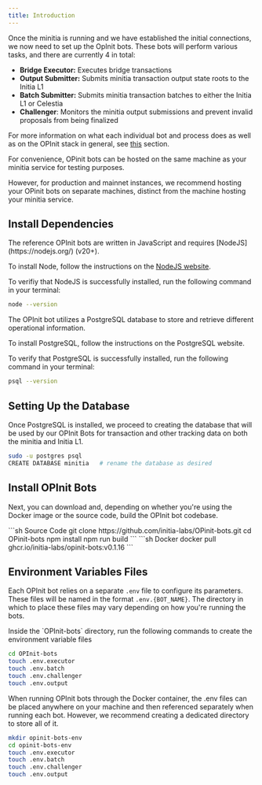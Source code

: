 ```yaml
---
title: Introduction
---
```



Once the minitia is running and we have established the initial connections, we now need to set up the OpInit bots. These bots will perform various tasks, and there are currently 4 in total:

- **Bridge Executor:** Executes bridge transactions
- **Output Submitter:** Submits minitia transaction output state roots to the Initia L1
- **Batch Submitter:** Submits minitia transaction batches to either the Initia L1 or Celestia
- **Challenger**: Monitors the minitia output submissions and prevent invalid proposals from being finalized

For more information on what each individual bot and process does as well as on the OPInit stack in general, see [this]() section.

<Warning>
For convenience, OPinit bots can be hosted on the same machine as your minitia service for testing purposes. 

However, for production and mainnet instances, we recommend hosting your OPinit bots on separate machines, distinct from the machine hosting your minitia service.
</Warning>

## Install Dependencies

<AccordionGroup>
<Accordion title="Install NodeJS" icon="node-js">
The reference OPInit bots are written in JavaScript and requires [NodeJS](https://nodejs.org/) (v20+).

To install Node, follow the instructions on the [NodeJS website](https://nodejs.org/en/download/package-manager).

To verifiy that NodeJS is successfully installed, run the following command in your terminal:

```bash
node --version
```
</Accordion>
<Accordion
  title="Install Postgres"
  icon="database"
>
The OPInit bot utilizes a PostgreSQL database to store and retrieve different operational information.

To install PostgreSQL, follow the instructions on the PostgreSQL website.

To verify that PostgreSQL is successfully installed, run the following command in your terminal:

```sh
psql --version
```
</Accordion>
</AccordionGroup>

## Setting Up the Database

Once PostgreSQL is installed, we proceed to creating the database that will be used by our OPInit Bots for transaction and other tracking data on both the minitia and Initia L1.

```sh
sudo -u postgres psql
CREATE DATABASE minitia   # rename the database as desired
```

## Install OPInit Bots

Next, you can download and, depending on whether you're using the Docker image or the source code, build the OPInit bot codebase.

<CodeGroup>
```sh Source Code
git clone https://github.com/initia-labs/OPinit-bots.git
cd OPinit-bots
npm install
npm run build
```
```sh Docker
docker pull ghcr.io/initia-labs/opinit-bots:v0.1.16
```
</CodeGroup>

## Environment Variables Files

Each OPInit bot relies on a separate `.env` file to configure its parameters. These files will be named in the format `.env.{BOT_NAME}`. The directory in which to place these files may vary depending on how you're running the bots.

<Tabs>
<Tab title="Source Code">
Inside the `OPInit-bots` directory, run the following commands to create the environment variable files

```sh
cd OPInit-bots
touch .env.executor
touch .env.batch
touch .env.challenger
touch .env.output
```
</Tab>
<Tab title="Docker">
When running OPInit bots through the Docker container, the .env files can be placed anywhere on your machine and then referenced separately when running each bot. However, we recommend creating a dedicated directory to store all of it.

```sh
mkdir opinit-bots-env
cd opinit-bots-env
touch .env.executor
touch .env.batch
touch .env.challenger
touch .env.output
```
</Tab>
</Tabs>